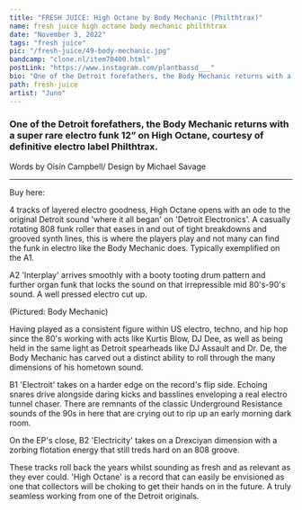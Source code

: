 ---
title: "FRESH JUICE: High Octane by Body Mechanic (Philthtrax)"
name: fresh juice high octane body mechanic philthtrax
date: "November 3, 2022"
tags: "fresh juice"
pic: "/fresh-juice/49-body-mechanic.jpg"
bandcamp: "clone.nl/item70400.html"
postLink: "https://www.instagram.com/plantbassd___"
bio: "One of the Detroit forefathers, the Body Mechanic returns with a super rare electro funk 12” on High Octane, courtesy of definitive electro label Philthtrax"
path: fresh-juice
artist: "Juno"
---

### One of the Detroit forefathers, the Body Mechanic returns with a super rare electro funk 12” on High Octane, courtesy of definitive electro label Philthtrax.

<p className="smallText">Words by Oisín Campbell/ Design by Michael Savage</p>

<hr />

<SoundCloud
  url="https://soundcloud.com/philthtrax/body-mechanic-high-octane-12-sampler"
  name="High Octane"
/>

Buy here: <HoverLink url="clone.nl/item70400.html" external />

4 tracks of layered electro goodness, High Octane opens with an ode to the original Detroit sound 'where it all began' on 'Detroit Electronics'. A casually rotating 808 funk roller that eases in and out of tight breakdowns and grooved synth lines, this is where the players play and not many can find the funk in electro like the Body Mechanic does. Typically exemplified on the A1.

A2 'Interplay' arrives smoothly with a booty tooting drum pattern and further organ funk that locks the sound on that irrepressible mid 80's-90's sound. A well pressed electro cut up.

<Picture src="/fresh-juice/49-bm.jpg" alt="Body Mechanic cover pic" size={1200} />
<p className="smallText">(Pictured: Body Mechanic)</p>

Having played as a consistent figure within US electro, techno, and hip hop since the 80's working with acts like Kurtis Blow, DJ Dee, as well as being held in the same light as Detroit spearheads like DJ Assault and Dr. De, the Body Mechanic has carved out a distinct ability to roll through the many dimensions of his hometown sound.

B1 'Electroit' takes on a harder edge on the record's flip side. Echoing snares drive alongside daring kicks and basslines enveloping a real electro tunnel chaser. There are remnants of the classic Underground Resistance sounds of the 90s in here that are crying out to rip up an early morning dark room.

On the EP's close, B2 'Electricity' takes on a Drexciyan dimension with a zorbing flotation energy that still treds hard on an 808 groove.

These tracks roll back the years whilst sounding as fresh and as relevant as they ever could. 'High Octane' is a record that can easily be envisioned as one that collectors will be choking to get their hands on in the future. A truly seamless working from one of the Detroit originals.
